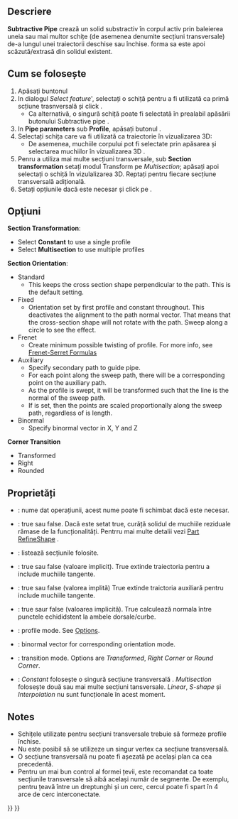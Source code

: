 <languages/>

{{Docnav
|[[PartDesign_SubtractiveLoft|Subtractive loft]]
|[[PartDesign_SubtractiveHelix|Subtractive helix]]
|[[PartDesign_Workbench|PartDesign]]
|IconL=PartDesign_SubtractiveLoft.svg
|IconR=PartDesign_SubtractiveHelix.svg
|IconC=Workbench_PartDesign.svg
}}

<div class="mw-translate-fuzzy">
{{GuiCommand|Name=PartDesign SubtractivePipe|Workbenches=[[PartDesign Workbench|PartDesign]]|MenuLocation=Part Design → Subtractive pipe|Shortcut=None|SeeAlso=[[PartDesign AdditivePipe|Additive pipe]], [[PartDesign SubtractiveLoft|Subtractive loft]]}}
</div>

<span id="Description"></span>
==Descriere==

<div class="mw-translate-fuzzy">
'''Subtractive Pipe''' crează un solid substractiv în corpul activ prin baleierea uneia sau mai multor schițe (de asemenea denumite secțiuni transversale) de-a lungul unei traiectorii deschise sau închise. forma sa este apoi scăzută/extrasă din solidul existent.
</div>

<span id="Usage"></span>
<div class="mw-translate-fuzzy">
== Cum se folosește ==
</div>

<div class="mw-translate-fuzzy">
# Apăsați buntonul {{KEY|[[Image:PartDesign SubtractivePipe.png|24px]] '''Subtractive pipe'''}} 
# In dialogul ''Select feature''', selectați o schiță pentru a fi utilizată ca primă scțiune trasnversală și click {{KEY|OK}}.
#* Ca alternativă, o singură schiță poate fi selectată în prealabil apăsării butonului  Subtractive pipe .
# In  '''Pipe parameters''' sub '''Profile''', apăsați butonul  {{KEY|Object}} .
# Selectați schița care va fi utilizată ca traiectorie în vizualizarea 3D:
#* De asemenea, muchiile corpului  pot fi selectate prin apăsarea {{KEY|Add Edge}} și selectarea muchiilor în vizualizarea 3D . 
# Penru a utiliza mai multe secțiuni transversale, sub '''Section transformation''' setați  modul Transform  pe ''Multisection''; apăsați {{KEY|Add Section}} apoi selectați o schiță în vizulalizarea 3D. Reptați pentru fiecare secțiune transversală adițională.
# Setați opțiunile dacă este necesar și click pe {{KEY|OK}}.
</div>

<span id="Options"></span>
== Opţiuni ==

'''Section Transformation''': 
* Select '''Constant''' to use a single profile
* Select '''Multisection''' to use multiple profiles
'''Section Orientation''':
* Standard
** This keeps the cross section shape perpendicular to the path. This is the default setting.
* Fixed
** Orientation set by first profile and constant throughout. This deactivates the alignment to the path normal vector. That means that the cross-section shape will not rotate with the path. Sweep along a circle to see the effect.
* Frenet
** Create minimum possible twisting of profile. For more info, see [https://en.wikipedia.org/wiki/Frenet%E2%80%93Serret_formulas Frenet-Serret Formulas]
* Auxiliary
** Specify secondary path to guide pipe.
** For each point {{Emphasis|P}} along the sweep path, there will be a corresponding point {{Emphasis|Q}} on the auxiliary path.
** As the profile is swept, it will be transformed such that the {{Emphasis|PQ}} line is the normal of the sweep path.
** If {{Emphasis|Curvelinear equivalence}} is set, then the {{Emphasis|Q}} points are scaled proportionally along the sweep path, regardless of is length.
* Binormal
** Specify binormal vector in X, Y and Z
'''Corner Transition'''
* Transformed
* Right
* Rounded

<span id="Properties"></span>
==Proprietăți==

<div class="mw-translate-fuzzy">
* {{PropertyData|Label}}: nume dat operațiunii, acest nume poate fi schimbat dacă este necesar.
* {{PropertyData|Refine}}: true sau false. Dacă este setat true, curăță solidul de muchiile reziduale rămase de la funcționalități. Pentrru mai multe detalii vezi [[Part RefineShape]] .
* {{PropertyData|Sections}}: listează secțiunile folosite.
* {{PropertyData|Spine Tangent}}: true sau false (valoare implicit). True extinde traiectoria pentru a include muchiile tangente.
* {{PropertyData|Auxiliary Spine Tangent}}: true sau  false (valorea implită) True extinde traictoria auxiliară pentru include muchiile tangente.
* {{PropertyData|Auxiliary Curvelinear}}: true saur false (valoarea implicită). True calculează normala între punctele echididstent la ambele dorsale/curbe.
* {{PropertyData|Mode}}: profile mode. See [[#Options|Options]].
* {{PropertyData|Binormal}}: binormal vector for corresponding orientation mode.
* {{PropertyData|Transition}}: transition mode. Options are ''Transformed'', ''Right Corner'' or ''Round Corner''.
* {{PropertyData|Transformation}}: ''Constant'' folosește o singură secțiune transversală . ''Multisection'' folosește două sau mai multe secțiuni tansversale. ''Linear'', ''S-shape'' și ''Interpolation'' nu sunt funcționale în acest moment.
</div>

==Notes==

<div class="mw-translate-fuzzy">
* Schițele utilizate pentru secțiuni transversale trebuie să formeze profile închise.
* Nu este posibil să se utilizeze un singur vertex ca secțiune transversală.
* O secțiune transversală nu poate fi așezată pe același plan ca cea precedentă.
* Pentru un mai bun control al formei țevii, este recomandat ca toate secțiunile transversale să aibă același număr de segmente. De exemplu, pentru țeavă între un dreptunghi și un cerc, cercul poate fi spart în 4 arce de cerc interconectate.
</div>


{{Docnav
|[[PartDesign_SubtractiveLoft|Subtractive loft]]
|[[PartDesign_SubtractiveHelix|Subtractive helix]]
|[[PartDesign_Workbench|PartDesign]]
|IconL=PartDesign_SubtractiveLoft.svg
|IconR=PartDesign_SubtractiveHelix.svg
|IconC=Workbench_PartDesign.svg
}}

{{PartDesign Tools navi{{#translation:}}}}
{{Userdocnavi{{#translation:}}}}